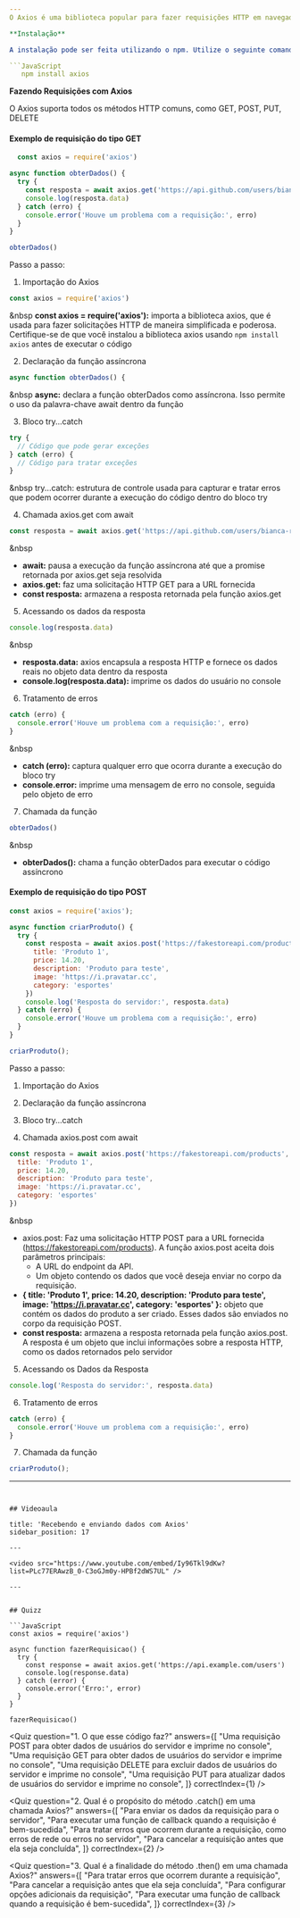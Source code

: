 ```yaml
---
O Axios é uma biblioteca popular para fazer requisições HTTP em navegadores e ambientes Node.js. Além de fornecer uma interface simples e fácil de usar para lidar com solicitações assíncronas

**Instalação**

A instalação pode ser feita utilizando o npm. Utilize o seguinte comando no terminal: 

```JavaScript
   npm install axios
```


**Fazendo Requisições com Axios**

O Axios suporta todos os métodos HTTP comuns, como GET, POST, PUT, DELETE

#### Exemplo de requisição do tipo GET

```JavaScript
  const axios = require('axios')

async function obterDados() {
  try {
    const resposta = await axios.get('https://api.github.com/users/bianca-rossi')
    console.log(resposta.data)
  } catch (erro) {
    console.error('Houve um problema com a requisição:', erro)
  }
}

obterDados()
```

Passo a passo: 

1. Importação do Axios

```JavaScript
const axios = require('axios')
```

&nbsp
**const axios = require('axios'):** importa a biblioteca axios, que é usada para fazer solicitações HTTP de maneira simplificada e poderosa. Certifique-se de que você instalou a biblioteca axios usando `npm install axios` antes de executar o código
&nbsp;

2. Declaração da função assíncrona

```JavaScript
async function obterDados() {
```

&nbsp
**async:** declara a função obterDados como assíncrona. Isso permite o uso da palavra-chave await dentro da função
&nbsp;

3. Bloco try...catch

```JavaScript
try {
  // Código que pode gerar exceções
} catch (erro) {
  // Código para tratar exceções
}
```

&nbsp
try...catch: estrutura de controle usada para capturar e tratar erros que podem ocorrer durante a execução do código dentro do bloco try
&nbsp;

4. Chamada axios.get com await

```JavaScript
const resposta = await axios.get('https://api.github.com/users/bianca-rossi')
```

&nbsp
- **await:** pausa a execução da função assíncrona até que a promise retornada por axios.get seja resolvida
- **axios.get:** faz uma solicitação HTTP GET para a URL fornecida
- **const resposta:** armazena a resposta retornada pela função axios.get
&nbsp;

5. Acessando os dados da resposta

```JavaScript
console.log(resposta.data)
```

&nbsp
- **resposta.data:** axios encapsula a resposta HTTP e fornece os dados reais no objeto data dentro da resposta
- **console.log(resposta.data):** imprime os dados do usuário no console
&nbsp;

6. Tratamento de erros

```JavaScript
catch (erro) {
  console.error('Houve um problema com a requisição:', erro)
}
```

&nbsp
- **catch (erro):** captura qualquer erro que ocorra durante a execução do bloco try
- **console.error:** imprime uma mensagem de erro no console, seguida pelo objeto de erro
&nbsp;

7. Chamada da função

```JavaScript
obterDados()
```

&nbsp
- **obterDados():** chama a função obterDados para executar o código assíncrono
&nbsp;

#### Exemplo de requisição do tipo POST

```JavaScript
const axios = require('axios');

async function criarProduto() {
  try {
    const resposta = await axios.post('https://fakestoreapi.com/products', {
      title: 'Produto 1',
      price: 14.20,
      description: 'Produto para teste',
      image: 'https://i.pravatar.cc',
      category: 'esportes'
    })
    console.log('Resposta do servidor:', resposta.data)
  } catch (erro) {
    console.error('Houve um problema com a requisição:', erro)
  }
}

criarProduto();
```

Passo a passo: 

1. Importação do Axios

2. Declaração da função assíncrona

3. Bloco try...catch

4. Chamada axios.post com await

```JavaScript
const resposta = await axios.post('https://fakestoreapi.com/products', {
  title: 'Produto 1',
  price: 14.20,
  description: 'Produto para teste',
  image: 'https://i.pravatar.cc',
  category: 'esportes'
})
```

&nbsp
- axios.post: Faz uma solicitação HTTP POST para a URL fornecida (https://fakestoreapi.com/products). A função axios.post aceita dois parâmetros principais:
    - A URL do endpoint da API.
    - Um objeto contendo os dados que você deseja enviar no corpo da requisição.
- **{ title: 'Produto 1', price: 14.20, description: 'Produto para teste', image: 'https://i.pravatar.cc', category: 'esportes' }:** objeto que contém os dados do produto a ser criado. Esses dados são enviados no corpo da requisição POST.
- **const resposta:** armazena a resposta retornada pela função axios.post. A resposta é um objeto que inclui informações sobre a resposta HTTP, como os dados retornados pelo servidor
&nbsp;

5. Acessando os Dados da Resposta

```JavaScript
console.log('Resposta do servidor:', resposta.data)
```

6. Tratamento de erros

```JavaScript
catch (erro) {
  console.error('Houve um problema com a requisição:', erro)
}
```

7. Chamada da função

```JavaScript
criarProduto();
```

---
```


## Videoaula

title: 'Recebendo e enviando dados com Axios'
sidebar_position: 17

---

<video src="https://www.youtube.com/embed/Iy96Tkl9dKw?list=PLc77ERAwzB_0-C3oGJm0y-HPBf2dWS7UL" />

---


## Quizz

```JavaScript
const axios = require('axios')

async function fazerRequisicao() {
  try {
    const response = await axios.get('https://api.example.com/users')
    console.log(response.data)
  } catch (error) {
    console.error('Erro:', error)
  }
}

fazerRequisicao()
```

<Quiz
  question="1. O que esse código faz?"
  answers={[
    "Uma requisição POST para obter dados de usuários do servidor e imprime no console",
    "Uma requisição GET para obter dados de usuários do servidor e imprime no console",
    "Uma requisição DELETE para excluir dados de usuários do servidor e imprime no console",
    "Uma requisição PUT para atualizar dados de usuários do servidor e imprime no console",
  ]}
  correctIndex={1}
/>

<Quiz
  question="2. Qual é o propósito do método .catch() em uma chamada Axios?"
  answers={[
    "Para enviar os dados da requisição para o servidor",
    "Para executar uma função de callback quando a requisição é bem-sucedida",
    "Para tratar erros que ocorrem durante a requisição, como erros de rede ou erros no servidor",
    "Para cancelar a requisição antes que ela seja concluída",
  ]}
  correctIndex={2}
/>

<Quiz
  question="3. Qual é a finalidade do método .then() em uma chamada Axios?"
  answers={[
    "Para tratar erros que ocorrem durante a requisição",
    "Para cancelar a requisição antes que ela seja concluída",
    "Para configurar opções adicionais da requisição",
    "Para executar uma função de callback quando a requisição é bem-sucedida",
  ]}
  correctIndex={3}
/>
